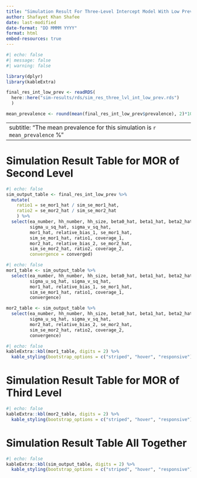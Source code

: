 ```yaml
---
title: "Simulation Result For Three-Level Intercept Model With Low Prevalence"
author: Shafayet Khan Shafee
date: last-modified
date-format: "DD MMMM YYYY"
format: html
embed-resources: true
---
```



```r
#| echo: false
#| message: false
#| warning: false

library(dplyr)
library(kableExtra)

final_res_int_low_prev <- readRDS(
  here::here("sim-results/rds/sim_res_three_lvl_int_low_prev.rds")
  )

mean_prevalence <- round(mean(final_res_int_low_prev$prevalence), 2)*100
```


---
subtitle: "The mean prevalence for this simulation is `r mean_prevalence` %"
---

<!-- --------------------------------------------------------------------------- -->
<!-- --------------------------------------------------------------------------- -->
<!-- --------------------------------------------------------------------------- -->

# Simulation Result Table for MOR of Second Level

```r
#| echo: false
sim_output_table <- final_res_int_low_prev %>%
  mutate(
    ratio1 = se_mor1_hat / sim_se_mor1_hat,
    ratio2 = se_mor2_hat / sim_se_mor2_hat
    ) %>%
  select(ea_number, hh_number, hh_size, beta0_hat, beta1_hat, beta2_hat,
         sigma_u_sq_hat, sigma_v_sq_hat,
         mor1_hat, relative_bias_1, se_mor1_hat,
         sim_se_mor1_hat, ratio1, coverage_1,
         mor2_hat, relative_bias_2, se_mor2_hat,
         sim_se_mor2_hat, ratio2, coverage_2,
         convergence = converged)
```


```r
#| echo: false
mor1_table <- sim_output_table %>% 
  select(ea_number, hh_number, hh_size, beta0_hat, beta1_hat, beta2_hat,
         sigma_u_sq_hat, sigma_v_sq_hat,
         mor1_hat, relative_bias_1, se_mor1_hat,
         sim_se_mor1_hat, ratio1, coverage_1,
         convergence)

mor2_table <- sim_output_table %>% 
  select(ea_number, hh_number, hh_size, beta0_hat, beta1_hat, beta2_hat,
         sigma_u_sq_hat, sigma_v_sq_hat,
         mor2_hat, relative_bias_2, se_mor2_hat,
         sim_se_mor2_hat, ratio2, coverage_2,
         convergence)
```


```r
#| echo: false
kableExtra::kbl(mor1_table, digits = 2) %>% 
  kable_styling(bootstrap_options = c("striped", "hover", "responsive"))
```


# Simulation Result Table for MOR of Third Level


```r
#| echo: false
kableExtra::kbl(mor2_table, digits = 2) %>% 
  kable_styling(bootstrap_options = c("striped", "hover", "responsive"))
```


# Simulation Result Table All Together

```r
#| echo: false
kableExtra::kbl(sim_output_table, digits = 2) %>% 
  kable_styling(bootstrap_options = c("striped", "hover", "responsive"))

```
